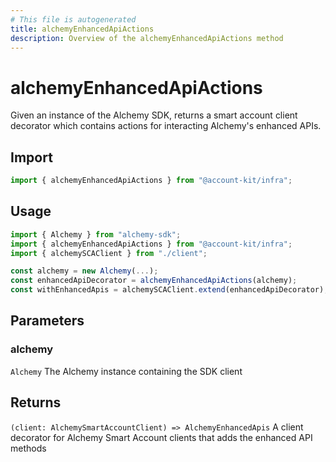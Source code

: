 ```yaml
---
# This file is autogenerated
title: alchemyEnhancedApiActions
description: Overview of the alchemyEnhancedApiActions method
---
```


# alchemyEnhancedApiActions

Given an instance of the Alchemy SDK, returns a smart account client decorator which contains actions for interacting Alchemy's enhanced APIs.

## Import

```ts
import { alchemyEnhancedApiActions } from "@account-kit/infra";
```

## Usage

```ts
import { Alchemy } from "alchemy-sdk";
import { alchemyEnhancedApiActions } from "@account-kit/infra";
import { alchemySCAClient } from "./client";

const alchemy = new Alchemy(...);
const enhancedApiDecorator = alchemyEnhancedApiActions(alchemy);
const withEnhancedApis = alchemySCAClient.extend(enhancedApiDecorator);
```

## Parameters

### alchemy

`Alchemy`
The Alchemy instance containing the SDK client

## Returns

`(client: AlchemySmartAccountClient) => AlchemyEnhancedApis`
A client decorator for Alchemy Smart Account clients that adds the enhanced API methods
